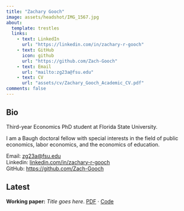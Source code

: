 ```yaml
---
title: "Zachary Gooch"
image: assets/headshot/IMG_1567.jpg
about:
  template: trestles
  links: 
    - text: LinkedIn
      url: "https://linkedin.com/in/zachary-r-gooch"
    - text: GitHub
      icon: github
      url: "https://github.com/Zach-Gooch"
    - text: Email
      url: "mailto:zg23a@fsu.edu"
    - text: CV
      url: "assets/cv/Zachary_Gooch_Academic_CV.pdf"
comments: false
---
```


::: column-page
# Bio

Third-year Economics PhD student at Florida State University. 

I am a Baugh doctoral fellow with special interests in the field of public economics, labor economics, and the economics of education.




Email: [zg23a\@fsu.edu](mailto:zg23a@fsu.edu){.email}\
Linkedin: [linkedin.com/in/zachary-r-gooch](https://www.linkedin.com/in/zachary-r-gooch)\
GitHub: <https://github.com/Zach-Gooch>

## Latest

**Working paper:** *Title goes here*. [PDF](assets/papers/working-paper.pdf){target="_blank"} · [Code](https://github.com/yourrepo){target="_blank"}
:::
